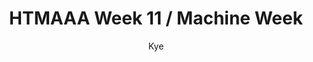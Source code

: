 ---
title: HTMAAA Week 11 / Machine Week
slug: week11
description: Working with Shopbot and CNCs
category:
  - One
tags:
  - Laser Cutter
  - Vinyl Cutter
pubDate: 2024-11-13
cover: https://images.unsplash.com/photo-1524514587686-e2909d726e9b?q=80&w=1960&h=1102&auto=format&fit=crop&ixlib=rb-4.0.3&ixid=M3wxMjA3fDB8MHxwaG90by1wYWdlfHx8fGVufDB8fHx8fA%3D%3D
coverAlt: AstroVerse-Aliases
author: Kye
---